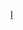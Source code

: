 {{asbox
|image=Flag of Iraq.svg
|category=伊拉克小作品
|subject=與[[伊拉克]]相關的
|name=Template:Iraq-stub
}}<noinclude>
[[Category:西亞小作品模板|I]]
</noinclude>